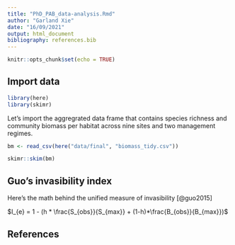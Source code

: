 ```yaml
---
title: "PhD_PAB_data-analysis.Rmd"
author: "Garland Xie"
date: "16/09/2021"
output: html_document
bibliography: references.bib
---
```


```r
knitr::opts_chunk$set(echo = TRUE)
```

## Import data

```r
library(here)
library(skimr)
```

Let's import the aggregrated data frame that contains species richness and community biomass per habitat across nine sites and two management regimes.

```r
bm <- read_csv(here("data/final", "biomass_tidy.csv"))
```

```r
skimr::skim(bm)
```

## Guo's invasibility index

Here's the math behind the unified measure of invasibility [@guo2015]

$I_{e} = 1 - (h * \frac{S_{obs}}{S_{max}} + (1-h)*\frac{B_{obs}}{B_{max}})$

## References
